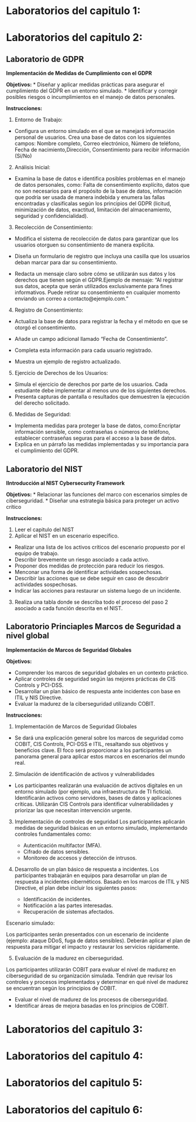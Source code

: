 # Laboratorios  del capitulo 1:
# Laboratorios del capitulo 2:
## Laboratorio de GDPR

**Implementación de Medidas de Cumplimiento con el GDPR**

**Objetivos:**
* Diseñar y aplicar medidas prácticas para asegurar el cumplimiento del GDPR en un entorno simulado. 
* Identificar y corregir posibles riesgos o incumplimientos en el manejo de datos personales.

**Instrucciones:**

1. Entorno de Trabajo:

* Configura un entorno simulado en el que se manejará información personal de usuarios. Crea una base de datos con los siguientes campos: Nombre completo, Correo electrónico, Número de teléfono, Fecha de nacimiento,Dirección, Consentimiento para recibir información (Sí/No)

2. Análisis Inicial:

* Examina la base de datos e identifica posibles problemas en el manejo de datos personales, como: Falta de consentimiento explícito, datos que no son necesarios para el propósito de la base de datos, información que podría ser usada de manera indebida y enumera las fallas encontradas y clasifícalas según los principios del GDPR (licitud, minimización de datos, exactitud, limitación del almacenamiento, seguridad y confidencialidad).

3. Recolección de Consentimiento:

* Modifica el sistema de recolección de datos para garantizar que los usuarios otorguen su consentimiento de manera explícita.

* Diseña un formulario de registro que incluya una casilla que los usuarios deban marcar para dar su consentimiento.
* Redacta un mensaje claro sobre cómo se utilizarán sus datos y los derechos que tienen según el GDPR.Ejemplo de mensaje: "Al registrar sus datos, acepta que serán utilizados exclusivamente para fines informativos. Puede retirar su consentimiento en cualquier momento enviando un correo a contacto@ejemplo.com."

4. Registro de Consentimiento:

* Actualiza la base de datos para registrar la fecha y el método en que se otorgó el consentimiento.

* Añade un campo adicional llamado "Fecha de Consentimiento".
* Completa esta información para cada usuario registrado.
* Muestra un ejemplo de registro actualizado.

5. Ejercicio de Derechos de los Usuarios:

* Simula el ejercicio de derechos por parte de los usuarios. Cada estudiante debe implementar al menos uno de los siguientes derechos.
* Presenta capturas de pantalla o resultados que demuestren la ejecución del derecho solicitado.

6. Medidas de Seguridad:

* Implementa medidas para proteger la base de datos, como:Encriptar información sensible, como contraseñas o números de teléfono, establecer contraseñas seguras para el acceso a la base de datos.
* Explica en un párrafo las medidas implementadas y su importancia para el cumplimiento del GDPR.

## Laboratorio del NIST

**IIntroducción al NIST Cybersecurity Framework**

**Objetivos:**
* Relacionar las funciones del marco con escenarios simples de ciberseguridad.
* Diseñar una estrategia básica para proteger un activo crítico

**Instrucciones:**

1. Leer el capitulo del NIST
2. Aplicar el NIST en un escenario especifico.
* Realizar una lista de los activos críticos del escenario propuesto por el equipo de trabajo.
* Describir brevemente un riesgo asociado a cada activo.
* Proponer dos medidas de protección para reducir los riesgos.
* Menconar una forma de identificar actividades sospechosas.
* Describir las acciones que se debe seguir en caso de descubrir actividades sospechosas.
* Indicar las acciones para restaurar un sistema luego de un incidente.
3. Realiza una tabla donde se describa todo el proceso del paso 2 asociado a cada función descrita en el NIST.

## Laboratorio Princiaples Marcos de Seguridad a nivel global

**Implementación de Marcos de Seguridad Globales**

**Objetivos:**

* Comprender los marcos de seguridad globales en un contexto práctico.
* Aplicar controles de seguridad según las mejores prácticas de CIS Controls y PCI-DSS.
* Desarrollar un plan básico de respuesta ante incidentes con base en ITIL y NIS Directive.
* Evaluar la madurez de la ciberseguridad utilizando COBIT.

**Instrucciones:**

1. Implementación de Marcos de Seguridad Globales 
* Se dará una explicación general sobre los marcos de seguridad como COBIT, CIS Controls, PCI-DSS e ITIL, resaltando sus objetivos y beneficios clave. El foco será proporcionar a los participantes un panorama general para aplicar estos marcos en escenarios del mundo real.

2.  Simulación de identificación de activos y vulnerabilidades
* Los participantes realizarán una evaluación de activos digitales en un entorno simulado (por ejemplo, una infraestructura de TI ficticia). Identificarán activos como servidores, bases de datos y aplicaciones críticas. Utilizarán CIS Controls para identificar vulnerabilidades y priorizar las que necesitan intervención urgente.

3. Implementación de controles de seguridad
Los participantes aplicarán medidas de seguridad básicas en un entorno simulado, implementando controles fundamentales como:
    * Autenticación multifactor (MFA).
    * Cifrado de datos sensibles.
    * Monitoreo de accesos y detección de intrusos.

4.  Desarrollo de un plan básico de respuesta a incidentes.
Los participantes trabajarán en equipos para desarrollar un plan de respuesta a incidentes cibernéticos. Basado en los marcos de ITIL y NIS Directive, el plan debe incluir los siguientes pasos:

    * Identificación de incidentes.
    * Notificación a las partes interesadas.
    * Recuperación de sistemas afectados.

Escenario simulado:

Los participantes serán presentados con un escenario de incidente (ejemplo: ataque DDoS, fuga de datos sensibles). Deberán aplicar el plan de respuesta para mitigar el impacto y restaurar los servicios rápidamente.

5. Evaluación de la madurez en ciberseguridad.

Los participantes utilizarán COBIT para evaluar el nivel de madurez en ciberseguridad de su organización simulada. Tendrán que revisar los controles y procesos implementados y determinar en qué nivel de madurez se encuentran según los principios de COBIT.

* Evaluar el nivel de madurez de los procesos de ciberseguridad.
* Identificar áreas de mejora basadas en los principios de COBIT.

# Laboratorios del capitulo 3:
# Laboratorios del capitulo 4:
# Laboratorios del capitulo 5:
# Laboratorios del capitulo 6:
